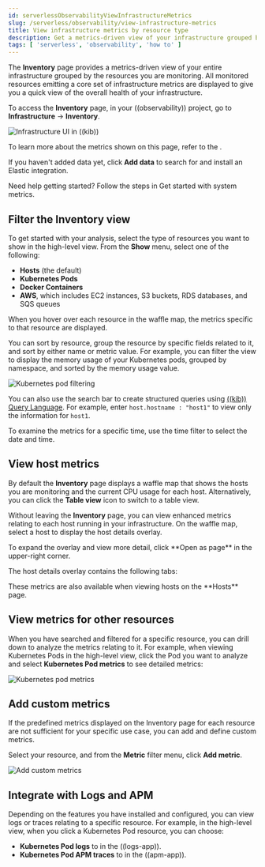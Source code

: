 ```yaml
---
id: serverlessObservabilityViewInfrastructureMetrics
slug: /serverless/observability/view-infrastructure-metrics
title: View infrastructure metrics by resource type
description: Get a metrics-driven view of your infrastructure grouped by resource type.
tags: [ 'serverless', 'observability', 'how to' ]
---
```


<p><DocBadge template="technical preview" /></p>


<div id="view-infrastructure-metrics"></div>

The **Inventory** page provides a metrics-driven view of your entire infrastructure grouped by
the resources you are monitoring. All monitored resources emitting
a core set of infrastructure metrics are displayed to give you a quick view of the overall health
of your infrastructure.

To access the **Inventory** page, in your ((observability)) project,
go to **Infrastructure** → **Inventory**.

![Infrastructure UI in ((kib))](../images/metrics-app.png)

To learn more about the metrics shown on this page, refer to the <DocLink id="serverlessObservabilityMetricsReference" />.

<DocCallOut title="Don't see any metrics?">

If you haven't added data yet, click **Add data** to search for and install an Elastic integration.

Need help getting started? Follow the steps in
<DocLink id="serverlessObservabilityGetStartedWithMetrics">Get started with system metrics</DocLink>.

</DocCallOut>

<div id="filter-resources"></div>

## Filter the Inventory view

To get started with your analysis, select the type of resources you want to show
in the high-level view. From the **Show** menu, select one of the following:

* **Hosts** (the default)
* **Kubernetes Pods**
* **Docker Containers**
* **AWS**, which includes EC2 instances, S3 buckets, RDS databases, and SQS queues

When you hover over each resource in the waffle map, the metrics specific to
that resource are displayed.

You can sort by resource, group the resource by specific fields related to it, and sort by
either name or metric value. For example, you can filter the view to display the memory usage
of your Kubernetes pods, grouped by namespace, and sorted by the memory usage value.

![Kubernetes pod filtering](../images/kubernetes-filter.png)

You can also use the search bar to create structured queries using [((kib)) Query Language](((kibana-ref))/kuery-query.html).
For example, enter `host.hostname : "host1"` to view only the information for `host1`.

To examine the metrics for a specific time, use the time filter to select the date and time.

<div id="analyze-hosts-inventory"></div>

## View host metrics

By default the **Inventory** page displays a waffle map that shows the hosts you
are monitoring and the current CPU usage for each host.
Alternatively, you can click the **Table view** icon <DocImage flatImage alt="Table view icon" url="../images/table-view-icon.png" />
to switch to a table view.

Without leaving the **Inventory** page, you can view enhanced metrics relating to each host
running in your infrastructure. On the waffle map, select a host to display the host details
overlay.

<DocCallOut title="Tip">
To expand the overlay and view more detail, click **Open as page** in the upper-right corner.
</DocCallOut>

The host details overlay contains the following tabs:

<HostDetails />

<DocCallOut title="Note">
These metrics are also available when viewing hosts on the **Hosts**
page.
</DocCallOut>

<div id="analyze-resource-metrics"></div>

## View metrics for other resources

When you have searched and filtered for a specific resource, you can drill down to analyze the
metrics relating to it. For example, when viewing Kubernetes Pods in the high-level view,
click the Pod you want to analyze and select **Kubernetes Pod metrics** to see detailed metrics:

![Kubernetes pod metrics](../images/pod-metrics.png)

<div id="custom-metrics"></div>

## Add custom metrics

If the predefined metrics displayed on the Inventory page for each resource are not
sufficient for your specific use case, you can add and define custom metrics.

Select your resource, and from the **Metric** filter menu, click **Add metric**.

![Add custom metrics](../images/add-custom-metric.png)

<div id="apm-uptime-integration"></div>

## Integrate with Logs and APM

Depending on the features you have installed and configured, you can view logs or traces relating to a specific resource.
For example, in the high-level view, when you click a Kubernetes Pod resource, you can choose:

* **Kubernetes Pod logs** to <DocLink id="serverlessObservabilityLogMonitoring" text="view corresponding logs" /> in the ((logs-app)).
* **Kubernetes Pod APM traces** to <DocLink id="serverlessObservabilityApm" text="view corresponding APM traces" /> in the ((apm-app)).
